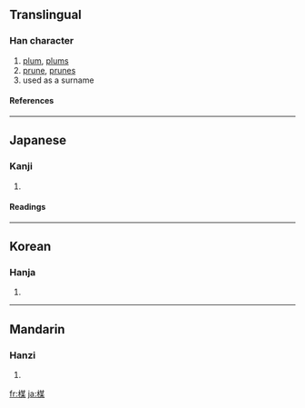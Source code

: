 {{see|梅}}

==Translingual==
===Han character===
{{Han char|rn=75|rad=木|as=09|sn=13|four=|canj=木廿一木 (DTMD)}}
# [[plum]], [[plums]]
# [[prune]], [[prunes]]
# used as a surname
====References====
{{Han ref|kx=0541.150|dkj=15178|dj=0929.050|hdz=21243.020|uh=6973|ud=26995}}

----
==Japanese==
===Kanji===
{{ja-kanji|grade=|rs=木09}}
# {{defn|Japanese}} 
====Readings====
{{ja-readings|on=[[ばい]] (bai)|kun=[[うめ]] (ume)}}

----
==Korean==
===Hanja===
{{ko-hanja|hangeul=매|eumhun=|rv=mae|mr=mae|y=may}}
# {{defn|Korean}}

----
==Mandarin==
===Hanzi===
{{cmn-hanzi|pin=[[méi]] ([[mei2]])|wg=mei<sup>2</sup>}}
# {{defn|Mandarin}}

[[fr:楳]]
[[ja:楳]]